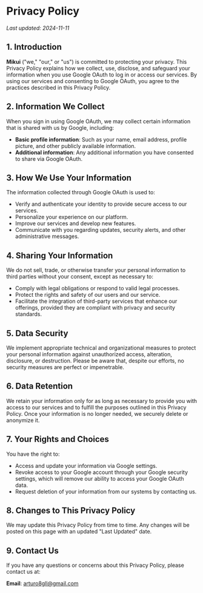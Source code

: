 # Privacy Policy

_Last updated: 2024-11-11_

## 1. Introduction

**Mikui** ("we," "our," or "us") is committed to protecting your privacy. This Privacy Policy explains how we collect, use, disclose, and safeguard your information when you use Google OAuth to log in or access our services. By using our services and consenting to Google OAuth, you agree to the practices described in this Privacy Policy.

## 2. Information We Collect

When you sign in using Google OAuth, we may collect certain information that is shared with us by Google, including:

- **Basic profile information**: Such as your name, email address, profile picture, and other publicly available information.
- **Additional information**: Any additional information you have consented to share via Google OAuth.

## 3. How We Use Your Information

The information collected through Google OAuth is used to:

- Verify and authenticate your identity to provide secure access to our services.
- Personalize your experience on our platform.
- Improve our services and develop new features.
- Communicate with you regarding updates, security alerts, and other administrative messages.

## 4. Sharing Your Information

We do not sell, trade, or otherwise transfer your personal information to third parties without your consent, except as necessary to:

- Comply with legal obligations or respond to valid legal processes.
- Protect the rights and safety of our users and our service.
- Facilitate the integration of third-party services that enhance our offerings, provided they are compliant with privacy and security standards.

## 5. Data Security

We implement appropriate technical and organizational measures to protect your personal information against unauthorized access, alteration, disclosure, or destruction. Please be aware that, despite our efforts, no security measures are perfect or impenetrable.

## 6. Data Retention

We retain your information only for as long as necessary to provide you with access to our services and to fulfill the purposes outlined in this Privacy Policy. Once your information is no longer needed, we securely delete or anonymize it.

## 7. Your Rights and Choices

You have the right to:

- Access and update your information via Google settings.
- Revoke access to your Google account through your Google security settings, which will remove our ability to access your Google OAuth data.
- Request deletion of your information from our systems by contacting us.

## 8. Changes to This Privacy Policy

We may update this Privacy Policy from time to time. Any changes will be posted on this page with an updated "Last Updated" date.

## 9. Contact Us

If you have any questions or concerns about this Privacy Policy, please contact us at:

**Email**: <arturo8gll@gmail.com>  
